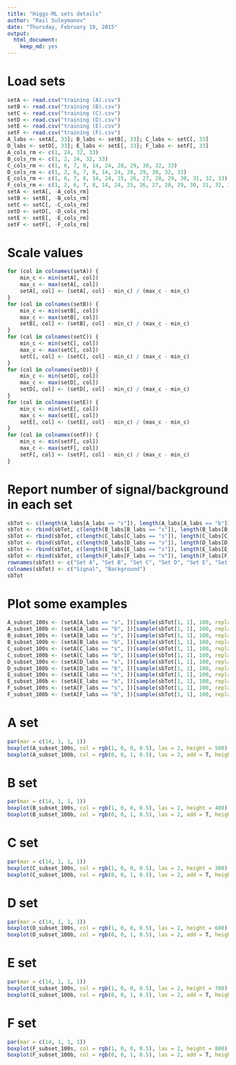 ```yaml
---
title: "Higgs-ML sets details"
author: "Rail Suleymanov"
date: "Thursday, February 19, 2015"
output:
  html_document:
    keep_md: yes
---
```


# Load sets
```r
setA <- read.csv("training (A).csv")
setB <- read.csv("training (B).csv")
setC <- read.csv("training (C).csv")
setD <- read.csv("training (D).csv")
setE <- read.csv("training (E).csv")
setF <- read.csv("training (F).csv")
A_labs <- setA[, 33]; B_labs <- setB[, 33]; C_labs <- setC[, 33]
D_labs <- setD[, 33]; E_labs <- setE[, 33]; F_labs <- setF[, 33]
A_cols_rm <- c(1, 24, 32, 33)
B_cols_rm <- c(1, 2, 24, 32, 33)
C_cols_rm <- c(1, 6, 7, 8, 14, 24, 28, 29, 30, 32, 33)
D_cols_rm <- c(1, 2, 6, 7, 8, 14, 24, 28, 29, 30, 32, 33)
E_cols_rm <- c(1, 6, 7, 8, 14, 24, 25, 26, 27, 28, 29, 30, 31, 32, 33)
F_cols_rm <- c(1, 2, 6, 7, 8, 14, 24, 25, 26, 27, 28, 29, 30, 31, 32, 33)
setA <- setA[, -A_cols_rm]
setB <- setB[, -B_cols_rm]
setC <- setC[, -C_cols_rm]
setD <- setD[, -D_cols_rm]
setE <- setE[, -E_cols_rm]
setF <- setF[, -F_cols_rm]
```

# Scale values
```r
for (col in colnames(setA)) {
    min_c <- min(setA[, col])
    max_c <- max(setA[, col])
    setA[, col] <- (setA[, col] - min_c) / (max_c - min_c)
}
for (col in colnames(setB)) {
    min_c <- min(setB[, col])
    max_c <- max(setB[, col])
    setB[, col] <- (setB[, col] - min_c) / (max_c - min_c)
}
for (col in colnames(setC)) {
    min_c <- min(setC[, col])
    max_c <- max(setC[, col])
    setC[, col] <- (setC[, col] - min_c) / (max_c - min_c)
}
for (col in colnames(setD)) {
    min_c <- min(setD[, col])
    max_c <- max(setD[, col])
    setD[, col] <- (setD[, col] - min_c) / (max_c - min_c)
}
for (col in colnames(setE)) {
    min_c <- min(setE[, col])
    max_c <- max(setE[, col])
    setE[, col] <- (setE[, col] - min_c) / (max_c - min_c)
}
for (col in colnames(setF)) {
    min_c <- min(setF[, col])
    max_c <- max(setF[, col])
    setF[, col] <- (setF[, col] - min_c) / (max_c - min_c)
}
```

# Report number of signal/background in each set
```r
sbTot <- c(length(A_labs[A_labs == "s"]), length(A_labs[A_labs == "b"]))
sbTot <- rbind(sbTot, c(length(B_labs[B_labs == "s"]), length(B_labs[B_labs == "b"])))
sbTot <- rbind(sbTot, c(length(C_labs[C_labs == "s"]), length(C_labs[C_labs == "b"])))
sbTot <- rbind(sbTot, c(length(D_labs[D_labs == "s"]), length(D_labs[D_labs == "b"])))
sbTot <- rbind(sbTot, c(length(E_labs[E_labs == "s"]), length(E_labs[E_labs == "b"])))
sbTot <- rbind(sbTot, c(length(F_labs[F_labs == "s"]), length(F_labs[F_labs == "b"])))
rownames(sbTot) <- c("Set A", "Set B", "Set C", "Set D", "Set E", "Set F")
colnames(sbTot) <- c("Signal", "Background")
sbTot
```

# Plot some examples
```r
A_subset_100s <- (setA[A_labs == "s", ])[sample(sbTot[1, 1], 100, replace = F), ]
A_subset_100b <- (setA[A_labs == "b", ])[sample(sbTot[1, 1], 100, replace = F), ]
B_subset_100s <- (setA[B_labs == "s", ])[sample(sbTot[1, 1], 100, replace = F), ]
B_subset_100b <- (setA[B_labs == "b", ])[sample(sbTot[1, 1], 100, replace = F), ]
C_subset_100s <- (setA[C_labs == "s", ])[sample(sbTot[1, 1], 100, replace = F), ]
C_subset_100b <- (setA[C_labs == "b", ])[sample(sbTot[1, 1], 100, replace = F), ]
D_subset_100s <- (setA[D_labs == "s", ])[sample(sbTot[1, 1], 100, replace = F), ]
D_subset_100b <- (setA[D_labs == "b", ])[sample(sbTot[1, 1], 100, replace = F), ]
E_subset_100s <- (setA[E_labs == "s", ])[sample(sbTot[1, 1], 100, replace = F), ]
E_subset_100b <- (setA[E_labs == "b", ])[sample(sbTot[1, 1], 100, replace = F), ]
F_subset_100s <- (setA[F_labs == "s", ])[sample(sbTot[1, 1], 100, replace = F), ]
F_subset_100b <- (setA[F_labs == "b", ])[sample(sbTot[1, 1], 100, replace = F), ]
```

# A set
```r
par(mar = c(14, 1, 1, 1))
boxplot(A_subset_100s, col = rgb(1, 0, 0, 0.5), las = 2, height = 500)
boxplot(A_subset_100b, col = rgb(0, 0, 1, 0.5), las = 2, add = T, height = 500)
```

# B set
```r
par(mar = c(14, 1, 1, 1))
boxplot(B_subset_100s, col = rgb(1, 0, 0, 0.5), las = 2, height = 400)
boxplot(B_subset_100b, col = rgb(0, 0, 1, 0.5), las = 2, add = T, height = 400)
```

# C set
```r
par(mar = c(14, 1, 1, 1))
boxplot(C_subset_100s, col = rgb(1, 0, 0, 0.5), las = 2, height = 300)
boxplot(C_subset_100b, col = rgb(0, 0, 1, 0.5), las = 2, add = T, height = 300)
```

# D set
```r
par(mar = c(14, 1, 1, 1))
boxplot(D_subset_100s, col = rgb(1, 0, 0, 0.5), las = 2, height = 600)
boxplot(D_subset_100b, col = rgb(0, 0, 1, 0.5), las = 2, add = T, height = 600)
```

# E set
```r
par(mar = c(14, 1, 1, 1))
boxplot(E_subset_100s, col = rgb(1, 0, 0, 0.5), las = 2, height = 700)
boxplot(E_subset_100b, col = rgb(0, 0, 1, 0.5), las = 2, add = T, height = 700)
```

# F set
```r
par(mar = c(14, 1, 1, 1))
boxplot(F_subset_100s, col = rgb(1, 0, 0, 0.5), las = 2, height = 800)
boxplot(F_subset_100b, col = rgb(0, 0, 1, 0.5), las = 2, add = T, height = 800)
```